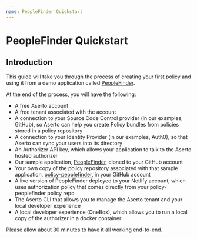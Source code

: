 ```yaml
---
name: PeopleFinder Quickstart
---
```


# PeopleFinder Quickstart

## Introduction

This guide will take you through the process of creating your first policy and using it from a 
demo application called [PeopleFinder](https://github.com/aserto-demo/peoplefinder).

At the end of the process, you will have the following:
*   A free Aserto account
*   A free tenant associated with the account
*   A connection to your Source Code Control provider (in our examples, GitHub), so Aserto can help you create Policy bundles from policies stored in a policy repository
*   A connection to your Identity Provider (in our examples, Auth0), so that Aserto can sync your users into its directory
*   An Authorizer API key, which allows your application to talk to the Aserto hosted authorizer 
*   Our sample application, [PeopleFinder](github.com/aserto-demo/peoplefinder), cloned to your GitHub account
*   Your own copy of the policy repository associated with that sample application, [policy-peoplefinder](github.com/aserto-dev/policy-peoplefinder), in your GitHub account
*   A live version of PeopleFinder deployed to your Netlify account, which uses authorization policy that comes directly from your policy-peoplefinder policy repo
*   The Aserto CLI that allows you to manage the Aserto tenant and your local developer experience
*   A local developer experience (OneBox), which allows you to run a local copy of the authorizer in a docker container

Please allow about 30 minutes to have it all working end-to-end.
